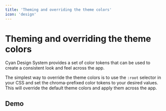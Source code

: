 ```yaml
---
title: 'Theming and overriding the theme colors'
icon: 'design'
---
```

# Theming and overriding the theme colors

Cyan Design System provides a set of color tokens that can be used to create a consistent look and feel across the app. 

The simplest way to override the theme colors is to use the `:root` selector in your CSS and set the
chroma-prefixed color tokens to your desired values. This will override the default theme colors and apply
them across the app.

## Demo


<ThemeSwitcher />


<ThemeColorDemo scale="surface"/>
<ThemeColorDemo scale="primary"/>

